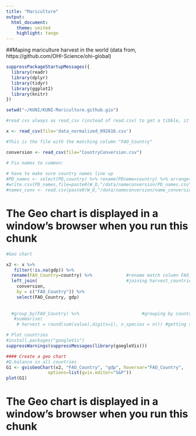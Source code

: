 ```yaml
---
title: "Mariculture"
output:
  html_document:
    theme: united
    highlight: tango
---
```


##Maping mariculture harvest in the world (data from, https://github.com/OHI-Science/ohi-global)

```r

suppressPackageStartupMessages({
  library(readr)
  library(dplyr)
  library(tidyr)
  library(ggplot2)
  library(knitr)
})

```


```r
setwd("~/KUNI/KUNI-Mariculture.github.gio")

#read cvs always as read_csv (instead of read.csv) to get a tibble, it keep the data without factors

x <- read_csv(file='data_normalized_092616.csv')

#This is the file with the matching column "FAO_Country"

conversion <- read_csv(file="CountryConversion.csv")

# Fix names to common:
  
# have to make sure country names line up
#PD_names <- select(PD,country) %>% rename(PDname=country) %>% arrange(PDname) %>% distinct()
#write.csv(PD_names,file=paste0(W_D,"/data/nameconversion/PD_names.csv"),row.names=F)
#names_conv <- read.csv(paste0(W_D,"/data/nameconversion/name_conversion.csv"),stringsAsFactors = F)

```


# The Geo chart is displayed in a window's browser when you run this chunk


```r

#Geo chart

x2 <- x %>% 
   filter(!is.na(gdp)) %>%
  rename(FAO_Country=country) %>%             #rename match column FAO_Country
  left_join(                                  #joining harvest_countries with conversion data 
    conversion, 
    by = c("FAO_Country")) %>%
    select(FAO_Country, gdp)
  
  
  #group_by(FAO_Country) %>%                        #grouping by country
   #summarise(
    # harvest = round(sum(value),digits=1), n_species = n()) #getting sum per country and n species harvested

# Plot countries
#install.packages("googleVis")
suppressWarnings(suppressMessages(library(googleVis))) 

#### Create a geo chart
#Q.balance in all countries
G1 <- gvisGeoChart(x2, "FAO_Country", "gdp", hovervar="FAO_Country",
                options=list(gvis.editor="S&P"))
plot(G1)
```




# The Geo chart is displayed in a window's browser when you run this chunk
